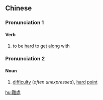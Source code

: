 {{also|难处}}
==Chinese==
{{zh-forms|s=难处}}

===Pronunciation 1===
{{zh-pron
|m=nánchǔ
|c=naan4 cyu3,naan4 cyu2
|cat=v,pron
}}

====Verb====
{{zh-verb}}

# to be [[hard]] to [[get along]] with

===Pronunciation 2===
{{zh-pron
|m=nánchù
|c=naan4 cyu3,naan4 cyu2
|cat=n
}}

====Noun====
{{zh-noun}}

# [[difficulty]] (''often unexpressed''), [[hard]] [[point]]

[[hu:難處]]